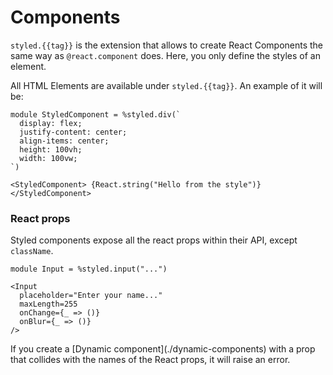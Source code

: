 
# Components

`styled.{{tag}}` is the extension that allows to create React Components the same way as `@react.component` does. Here, you only define the styles of an element.

All HTML Elements are available under `styled.{{tag}}`. An example of it will be:

```rescript
module StyledComponent = %styled.div(`
  display: flex;
  justify-content: center;
  align-items: center;
  height: 100vh;
  width: 100vw;
`)

<StyledComponent> {React.string("Hello from the style")} </StyledComponent>
```

### React props

Styled components expose all the react props within their API, except `className`.

```rescript
module Input = %styled.input("...")

<Input
  placeholder="Enter your name..."
  maxLength=255
  onChange={_ => ()}
  onBlur={_ => ()}
/>
```

<Callout>
  If you create a [Dynamic component](./dynamic-components) with a prop that collides with the names of the React props, it will raise an error.
</Callout>
